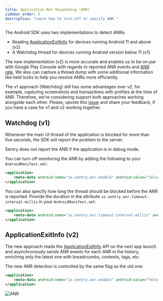 ```yaml
---
title: Application Not Responding (ANR)
sidebar_order: 3
description: "Learn how to turn off or specify ANR."
---
```


The Android SDK uses two implementations to detect ANRs:

- Reading [ApplicationExitInfo](https://developer.android.com/reference/android/app/ApplicationExitInfo) for devices running Android 11 and above (v2)
- A Watchdog thread for devices running Android version below 11 (v1)

The new implementation (v2) is more accurate and enables us to be on-par with Google Play Console with regards to reported ANR events and [ANR rate](/platforms/android/performance/instrumentation/performance-metrics/#application-not-responding-anr-rate). We also can capture a thread dump with some additional information like held locks to help you resolve ANRs more efficiently.

<Note>

The v1 approach (Watchdog) still has some advantages over v2, for example, capturing screenshots and transactions with profiles at the time of ANR. Therefore, we're considering support both approaches working alongside each other. Please, upvote this [issue](https://github.com/getsentry/sentry-java/issues/2693) and share your feedback, if you have a case for v1 and v2 working together.

</Note>

## Watchdog (v1)

Whenever the main UI thread of the application is blocked for more than five seconds, the SDK will report the problem to the server.

<Note>

Sentry does not report the ANR if the application is in debug mode.

</Note>

You can turn off monitoring the ANR by adding the following to your `AndroidManifest.xml`:

```xml {filename:AndroidManifest.xml}
<application>
    <meta-data android:name="io.sentry.anr.enable" android:value="false" />
</application>
```

You can also specify how long the thread should be blocked before the ANR is reported. Provide the duration in the attribute `io.sentry.anr.timeout-interval-millis` in your `AndroidManifest.xml`:

```xml {filename:AndroidManifest.xml}
<application>
    <meta-data android:name="io.sentry.anr.timeout-interval-millis" android:value="2000" />
</application>
```

## ApplicationExitInfo (v2)

The new approach reads the [ApplicationExitInfo](https://developer.android.com/reference/android/app/ApplicationExitInfo) API on the next app launch
and asynchronously sends ANR events for each ANR in the history, enriching only the latest one with breadcrumbs, contexts, tags, etc.

The new ANR detection is controlled by the same flag as the old one:

```xml {filename:AndroidManifest.xml}
<application>
    <meta-data android:name="io.sentry.anr.enable" android:value="false" />
</application>
```

![ANR](app-not-respond.png)
